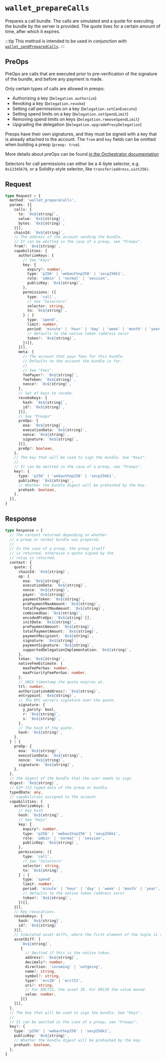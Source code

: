 
# `wallet_prepareCalls`

Prepares a call bundle. The calls are simulated and a quote for executing the bundle by the server is provided. The quote lives for a certain amount of time, after which it expires.

:::tip
This method is intended to be used in conjunction with [`wallet_sendPreparedCalls`](/rpc-server/wallet_sendPreparedCalls).
:::

## PreOps

PreOps are calls that are executed prior to pre-verification of the signature of the bundle, and before any payment is made.

Only certain types of calls are allowed in preops:

- Authorizing a key (`Delegation.authorize`)
- Revoking a key (`Delegation.revoke`)
- Setting call permissions on a key (`Delegation.setCanExecute`)
- Setting spend limits on a key (`Delegation.setSpendLimit`)
- Removing spend limits on keys (`Delegation.removeSpendLimit`)
- Upgrading the delegation (`Delegation.upgradeProxyDelegation`)

Preops have their own signatures, and they must be signed with a key that is already attached to the account. The `from` and `key` fields can be omitted when building a preop (`preop: true`).

More details about preOps can be found [in the Orchestrator documentation](/contracts/orchestrator#precalls)

<Fees />
<Keys />
<Selectors />

Selectors for call permissions can either be a 4-byte selector, e.g. `0x12345678`, or a Solidity-style selector, like `transfer(address,uint256)`.

## Request

```ts
type Request = {
  method: 'wallet_prepareCalls',
  params: [{
    calls: {
      to: `0x${string}`,
      value: `0x${string}`,
      bytes: `0x${string}`,
    }[],
    chainId: `0x${string}`,
    // The address of the account sending the bundle.
    // It can be omitted in the case of a preop, see "Preops".
    from?: `0x${string}`,
    capabilities: {
      authorizeKeys: {
        // See "Keys"
        key: {
          expiry?: number,
          type: 'p256' | 'webauthnp256' | 'secp256k1',
          role: 'admin' | 'normal' | 'session',
          publicKey: `0x${string}`,
        },
        permissions: ({
          type: 'call',
          // See "Selectors"
          selector: string,
          to: `0x${string}`,
        } | {
          type: 'spend',
          limit: number,
          period: 'minute' | 'hour' | 'day' | 'week' | 'month' | 'year',
          // defaults to the native token (address zero)
          token?: `0x${string}`,
        })[],
      }[],
      meta: {
        // The account that pays fees for this bundle.
        // Defaults to the account the bundle is for.
        //
        // See "Fees".
        feePayer?: `0x${string}`,
        feeToken: `0x${string}`,
        nonce?: `0x${string}`,
      },
      // Set of keys to revoke.
      revokeKeys: {
        hash: `0x${string}`,
        id?: `0x${string}`,
      }[],
      // See "Preops"
      preOps: {
        eoa: `0x${string}`,
        executionData: `0x${string}`,
        nonce: `0x${string}`,
        signature: `0x${string}`,
      }[],
      preOp?: boolean,
    },
    // The key that will be used to sign the bundle. See "Keys".
    //
    // It can be omitted in the case of a preop, see "Preops".
    key?: {
      type: 'p256' | 'webauthnp256' | 'secp256k1',
      publicKey: `0x${string}`,
      // Whether the bundle digest will be prehashed by the key.
      prehash: boolean,
    },
  }],
}
```

## Response

```ts
type Response = {
  // The context returned depending on whether
  // a preop or normal bundle was prepared.
  //
  // In the case of a preop, the preop itself
  // is returned, otherwise a quote signed by the
  // relay is returned.
  context: {
    quote: {
      chainId: `0x${string}`,
      op: {
        eoa: `0x${string}`,
        executionData: `0x${string}`,
        nonce: `0x${string}`,
        payer: `0x${string}`,
        paymentToken: `0x${string}`,
        prePaymentMaxAmount: `0x${string}`,
        totalPaymentMaxAmount: `0x${string}`,
        combinedGas: `0x${string}`,
        encodedPreOps: `0x${string}`[],
        initData: `0x${string}`,
        prePaymentAmount: `0x${string}`,
        totalPaymentAmount: `0x${string}`,
        paymentRecipient: `0x${string}`,
        signature: `0x${string}`,
        paymentSignature: `0x${string}`,
        supportedDelegationImplementation: `0x${string}`,
      },
      txGas: `0x${string}`,
      nativeFeeEstimate: {
        maxFeePerGas: number,
        maxPriorityFeePerGas: number,
      },
      // UNIX timestamp the quote expires at.
      ttl: number,
      authorizationAddress?: `0x${string}`,
      entrypoint: `0x${string}`,
      // The RPC servers signature over the quote.
      signature: {
        y_parity: bool,
        r: `0x${string}`,
        s: `0x${string}`,
      },
      // The hash of the quote.
      hash: `0x${string}`,
    },
  } | {
    preOp: {
      eoa: `0x${string}`,
      executionData: `0x${string}`,
      nonce: `0x${string}`,
      signature: `0x${string}`,
    },
  },
  // the digest of the bundle that the user needs to sign
  digest: `0x${string}`,
  // EIP-712 typed data of the preop or bundle.
  typedData: any,
  // capabilities assigned to the account
  capabilities: {
    authorizeKeys: {
      // key hash
      hash: `0x${string}`,
      // See "Keys"
      key: {
        expiry?: number,
        type: 'p256' | 'webauthnp256' | 'secp256k1',
        role: 'admin' | 'normal' | 'session',
        publicKey: `0x${string}`,
      },
      permissions: ({
        type: 'call',
        // See "Selectors"
        selector: string,
        to: `0x${string}`,
      } | {
        type: 'spend',
        limit: number,
        period: 'minute' | 'hour' | 'day' | 'week' | 'month' | 'year',
        // defaults to the native token (address zero)
        token?: `0x${string}`,
      })[],
    }[],
    // Key revocations.
    revokeKeys: {
      hash: `0x${string}`,
      id?: `0x${string}`
    }[],
    // Simulated asset diffs, where the first element of the tuple is the recipient or sender.
    assetDiff: [
       `0x${string}`,
       {
         // Omitted if this is the native token.
         address?: `0x${string}`,
         decimals?: number,
         direction: 'incoming' | 'outgoing',
         name?: string,
         symbol?: string,
         type?: 'erc20' | 'erc721',
         uri?: string,
         // For ERC721, the asset ID. For ERC20 the value moved.
         value: number,
       }[]
    ][],
  },
  // The key that will be used to sign the bundle. See "Keys".
  //
  // It can be omitted in the case of a preop, see "Preops".
  key?: {
    type: 'p256' | 'webauthnp256' | 'secp256k1',
    publicKey: `0x${string}`,
    // Whether the bundle digest will be prehashed by the key.
    prehash: boolean,
  },
}
```
